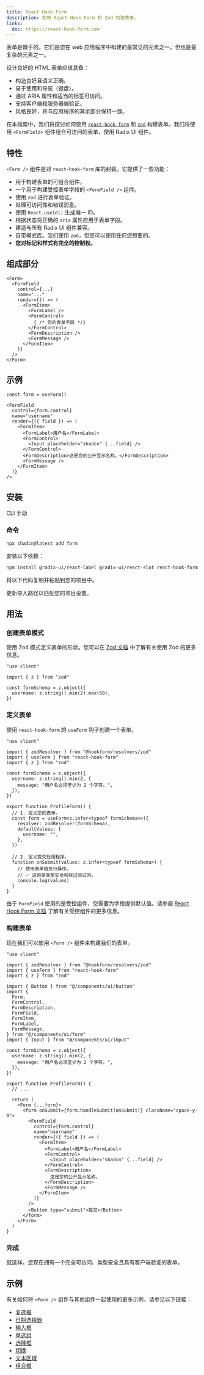 ```yaml
---
title: React Hook Form
description: 使用 React Hook Form 和 Zod 构建表单。
links:
  doc: https://react-hook-form.com
---
```


表单是棘手的。它们是您在 web 应用程序中构建的最常见的元素之一，但也是最复杂的元素之一。

设计良好的 HTML 表单应该具备：

- 构造良好且语义正确。
- 易于使用和导航（键盘）。
- 通过 ARIA 属性和适当的标签可访问。
- 支持客户端和服务器端验证。
- 风格良好，并与应用程序的其余部分保持一致。

在本指南中，我们将探讨如何使用 [`react-hook-form`](https://react-hook-form.com/) 和 [`zod`](https://zod.dev) 构建表单。我们将使用 `<FormField>` 组件组合可访问的表单，使用 Radix UI 组件。

## 特性

`<Form />` 组件是对 `react-hook-form` 库的封装。它提供了一些功能：

- 用于构建表单的可组合组件。
- 一个用于构建受控表单字段的 `<FormField />` 组件。
- 使用 `zod` 进行表单验证。
- 处理可访问性和错误消息。
- 使用 `React.useId()` 生成唯一 ID。
- 根据状态将正确的 `aria` 属性应用于表单字段。
- 建造与所有 Radix UI 组件兼容。
- 自带模式库。我们使用 `zod`，但您可以使用任何您想要的。
- **您对标记和样式有完全的控制权。**

## 组成部分

```tsx
<Form>
  <FormField
    control={...}
    name="..."
    render={() => (
      <FormItem>
        <FormLabel />
        <FormControl>
          { /* 您的表单字段 */}
        </FormControl>
        <FormDescription />
        <FormMessage />
      </FormItem>
    )}
  />
</Form>
```

## 示例

```tsx
const form = useForm()

<FormField
  control={form.control}
  name="username"
  render={({ field }) => (
    <FormItem>
      <FormLabel>用户名</FormLabel>
      <FormControl>
        <Input placeholder="shadcn" {...field} />
      </FormControl>
      <FormDescription>这是您的公开显示名称。</FormDescription>
      <FormMessage />
    </FormItem>
  )}
/>
```

## 安装

<CodeTabs>

<TabsList>
  <TabsTrigger value="cli">CLI</TabsTrigger>
  <TabsTrigger value="manual">手动</TabsTrigger>
</TabsList>
<TabsContent value="cli">

<Steps>

### 命令

```bash
npx shadcn@latest add form
```

</Steps>

</TabsContent>

<TabsContent value="manual">

<Steps>

<Step>安装以下依赖：</Step>

```bash
npm install @radix-ui/react-label @radix-ui/react-slot react-hook-form @hookform/resolvers zod
```

<Step>将以下代码复制并粘贴到您的项目中。</Step>

<ComponentSource name="form" />

<Step>更新导入路径以匹配您的项目设置。</Step>

</Steps>

</TabsContent>

</CodeTabs>

## 用法

<Steps>

### 创建表单模式

使用 Zod 模式定义表单的形状。您可以在 [Zod 文档](https://zod.dev) 中了解有关使用 Zod 的更多信息。

```tsx showLineNumbers {3,5-7}
"use client"

import { z } from "zod"

const formSchema = z.object({
  username: z.string().min(2).max(50),
})
```

### 定义表单

使用 `react-hook-form` 的 `useForm` 钩子创建一个表单。

```tsx showLineNumbers {3-4,14-20,22-27}
"use client"

import { zodResolver } from "@hookform/resolvers/zod"
import { useForm } from "react-hook-form"
import { z } from "zod"

const formSchema = z.object({
  username: z.string().min(2, {
    message: "用户名必须至少为 2 个字符。",
  }),
})

export function ProfileForm() {
  // 1. 定义您的表单。
  const form = useForm<z.infer<typeof formSchema>>({
    resolver: zodResolver(formSchema),
    defaultValues: {
      username: "",
    },
  })

  // 2. 定义提交处理程序。
  function onSubmit(values: z.infer<typeof formSchema>) {
    // 使用表单值执行操作。
    // ✅ 这将是类型安全和经过验证的。
    console.log(values)
  }
}
```

由于 `FormField` 使用的是受控组件，您需要为字段提供默认值。请参阅 [React Hook Form 文档](https://react-hook-form.com/docs/usecontroller) 了解有关受控组件的更多信息。

### 构建表单

现在我们可以使用 `<Form />` 组件来构建我们的表单。

```tsx showLineNumbers {7-17,28-50}
"use client"

import { zodResolver } from "@hookform/resolvers/zod"
import { useForm } from "react-hook-form"
import { z } from "zod"

import { Button } from "@/components/ui/button"
import {
  Form,
  FormControl,
  FormDescription,
  FormField,
  FormItem,
  FormLabel,
  FormMessage,
} from "@/components/ui/form"
import { Input } from "@/components/ui/input"

const formSchema = z.object({
  username: z.string().min(2, {
    message: "用户名必须至少为 2 个字符。",
  }),
})

export function ProfileForm() {
  // ...

  return (
    <Form {...form}>
      <form onSubmit={form.handleSubmit(onSubmit)} className="space-y-8">
        <FormField
          control={form.control}
          name="username"
          render={({ field }) => (
            <FormItem>
              <FormLabel>用户名</FormLabel>
              <FormControl>
                <Input placeholder="shadcn" {...field} />
              </FormControl>
              <FormDescription>
                这是您的公开显示名称。
              </FormDescription>
              <FormMessage />
            </FormItem>
          )}
        />
        <Button type="submit">提交</Button>
      </form>
    </Form>
  )
}
```

### 完成

就这样。您现在拥有一个完全可访问、类型安全且具有客户端验证的表单。

<ComponentPreview
  name="input-form"
  className="[&_[role=tablist]]:hidden [&>div>div:first-child]:hidden"
/>

</Steps>

## 示例

有关如何将 `<Form />` 组件与其他组件一起使用的更多示例，请参见以下链接：

- [复选框](/docs/components/checkbox#form)
- [日期选择器](/docs/components/date-picker#form)
- [输入框](/docs/components/input#form)
- [单选组](/docs/components/radio-group#form)
- [选择框](/docs/components/select#form)
- [切换](/docs/components/switch#form)
- [文本区域](/docs/components/textarea#form)
- [组合框](/docs/components/combobox#form)